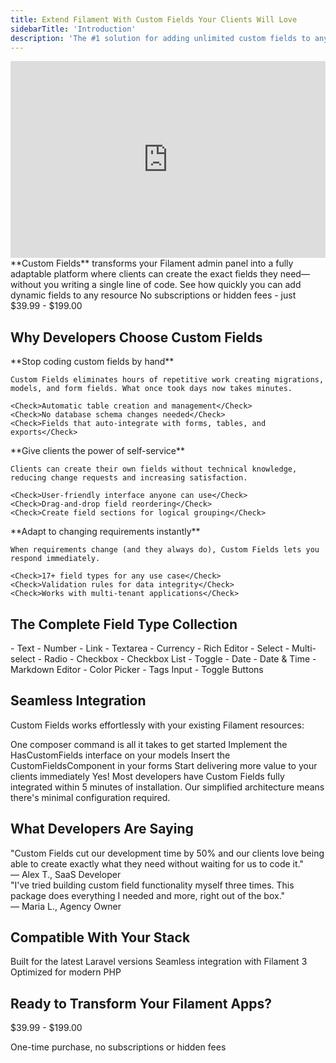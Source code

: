 ```yaml
---
title: Extend Filament With Custom Fields Your Clients Will Love
sidebarTitle: 'Introduction'
description: 'The #1 solution for adding unlimited custom fields to any Filament app in minutes - no database changes required'
---
```


<Frame>
  <iframe width="100%" height="315" src="https://www.youtube.com/embed/6iVfeS7VixA?si=3L8H22mbMayEuHs8" title="YouTube video player" frameborder="0" allow="accelerometer; autoplay; clipboard-write; encrypted-media; gyroscope; picture-in-picture; web-share" referrerpolicy="strict-origin-when-cross-origin" allowfullscreen></iframe>
</Frame>

<Note>
  **Custom Fields** transforms your Filament admin panel into a fully adaptable platform where clients can create the exact fields they need—without you writing a single line of code.
</Note>

<CardGroup cols={2}>
  <Card title="Try Live Demo" icon="play" href="https://relaticle.com" color="#4F46E5">
    See how quickly you can add dynamic fields to any resource
  </Card>
  <Card title="One-Time Purchase" icon="shield-check" href="https://relaticle.lemonsqueezy.com/buy/803d5933-4b12-4869-9d93-f96797339603" color="#16A34A">
    No subscriptions or hidden fees - just $39.99 - $199.00
  </Card>
</CardGroup>

## Why Developers Choose Custom Fields

<Tabs>
  <Tab title="Time Savings">
    **Stop coding custom fields by hand**
    
    Custom Fields eliminates hours of repetitive work creating migrations, models, and form fields. What once took days now takes minutes.
    
    <Check>Automatic table creation and management</Check>
    <Check>No database schema changes needed</Check>
    <Check>Fields that auto-integrate with forms, tables, and exports</Check>
  </Tab>
  <Tab title="Client Satisfaction">
    **Give clients the power of self-service**
    
    Clients can create their own fields without technical knowledge, reducing change requests and increasing satisfaction.
    
    <Check>User-friendly interface anyone can use</Check>
    <Check>Drag-and-drop field reordering</Check>
    <Check>Create field sections for logical grouping</Check>
  </Tab>
  <Tab title="Flexibility">
    **Adapt to changing requirements instantly**
    
    When requirements change (and they always do), Custom Fields lets you respond immediately.
    
    <Check>17+ field types for any use case</Check>
    <Check>Validation rules for data integrity</Check>
    <Check>Works with multi-tenant applications</Check>
  </Tab>
</Tabs>

## The Complete Field Type Collection

<CardGroup cols={3}>
  <Card title="Forms">
    - Text
    - Number
    - Link
    - Textarea
    - Currency
    - Rich Editor
  </Card>
  <Card title="Selection">
    - Select
    - Multi-select
    - Radio
    - Checkbox
    - Checkbox List
    - Toggle
  </Card>
  <Card title="Specialized">
    - Date
    - Date & Time
    - Markdown Editor
    - Color Picker
    - Tags Input
    - Toggle Buttons
  </Card>
</CardGroup>

## Seamless Integration

Custom Fields works effortlessly with your existing Filament resources:

<Steps>
  <Step title="Install Package">
    One composer command is all it takes to get started
  </Step>
  <Step title="Add Interface">
    Implement the HasCustomFields interface on your models
  </Step>
  <Step title="Add Component">
    Insert the CustomFieldsComponent in your forms
  </Step>
  <Step title="Build & Profit">
    Start delivering more value to your clients immediately
  </Step>
</Steps>

<Accordion title="Does it really only take 5 minutes?">
  Yes! Most developers have Custom Fields fully integrated within 5 minutes of installation. Our simplified architecture means there's minimal configuration required.
</Accordion>

## What Developers Are Saying

<CardGroup cols={2}>
  <Card>
    "Custom Fields cut our development time by 50% and our clients love being able to create exactly what they need without waiting for us to code it."
    <div className="mt-2 font-semibold">— Alex T., SaaS Developer</div>
  </Card>
  <Card>
    "I've tried building custom field functionality myself three times. This package does everything I needed and more, right out of the box."
    <div className="mt-2 font-semibold">— Maria L., Agency Owner</div>
  </Card>
</CardGroup>

## Compatible With Your Stack

<CardGroup cols={3}>
  <Card title="Laravel 11+" icon="laravel" color="#FF2D20">
    Built for the latest Laravel versions
  </Card>
  <Card title="Filament 3+" icon="filamentphp" color="#4F46E5">
    Seamless integration with Filament 3
  </Card>
  <Card title="PHP 8.2+" icon="php" color="#777BB4">
    Optimized for modern PHP
  </Card>
</CardGroup>

## Ready to Transform Your Filament Apps?

<Card title="One-Time Purchase" cta="Buy Now" icon="shield-check" color="#16A34A" href="https://relaticle.lemonsqueezy.com/buy/803d5933-4b12-4869-9d93-f96797339603">
      <div className="my-6 text-3xl font-bold">$39.99 - $199.00</div>
      <p>
        One-time purchase, no subscriptions or hidden fees
        </p>
</Card>
